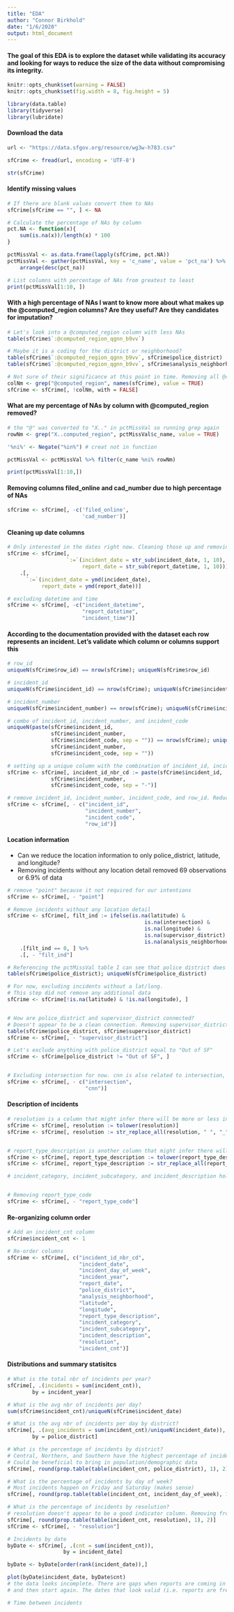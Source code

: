 ```yaml
---
title: "EDA"
author: "Connor Birkhold"
date: "1/6/2020"
output: html_document
---
```


#### The goal of this EDA is to explore the dataset while validating its accuracy and looking for ways to reduce the size of the data without compromising its integrity.


```r
knitr::opts_chunk$set(warning = FALSE)
knitr::opts_chunk$set(fig.width = 8, fig.height = 5)
```

```r
library(data.table)
library(tidyverse)
library(lubridate)
```

#### Download the data
```r
url <- "https://data.sfgov.org/resource/wg3w-h783.csv"

sfCrime <- fread(url, encoding = 'UTF-8')

str(sfCrime)
```

#### Identify missing values
```r
# If there are blank values convert them to NAs
sfCrime[sfCrime == "", ] <- NA

# Calculate the percentage of NAs by column
pct.NA <- function(x){
    sum(is.na(x))/length(x) * 100
}

pctMissVal <- as.data.frame(lapply(sfCrime, pct.NA))
pctMissVal <- gather(pctMissVal, key = 'c_name', value = 'pct_na') %>% 
    arrange(desc(pct_na))

# List columns with percentage of NAs from greatest to least
print(pctMissVal[1:10, ])
```

#### With a high percentage of NAs I want to know more about what makes up the @computed_region columns? Are they useful? Are they candidates for imputation?
```r
# Let's look into a @computed_region column with less NAs
table(sfCrime$`:@computed_region_qgnn_b9vv`)

# Maybe it is a coding for the district or neighborhood?
table(sfCrime$`:@computed_region_qgnn_b9vv`, sfCrime$police_district)
table(sfCrime$`:@computed_region_qgnn_b9vv`, sfCrime$analysis_neighborhood)

# Not sure of their significance at this point in time. Removing all @computed_region columns because large amount of NAs and don't think they are significant
colNm <- grep("@computed_region", names(sfCrime), value = TRUE)
sfCrime <- sfCrime[, !colNm, with = FALSE]
```

#### What are my percentage of NAs by column with @computed_region removed?
```r
# the "@" was converted to "X.." in pctMissVal so running grep again
rowNm <- grep("X..computed_region", pctMissVal$c_name, value = TRUE)

'%ni%' <- Negate("%in%") # creat not in function

pctMissVal <- pctMissVal %>% filter(c_name %ni% rowNm)

print(pctMissVal[1:10,])
```

#### Removing columns filed_online and cad_number due to high percentage of NAs
```r
sfCrime <- sfCrime[, -c('filed_online',
                        'cad_number')]
```

#### Cleaning up date columns
```r
# Only interested in the dates right now. Cleaning those up and removing times
sfCrime <- sfCrime[, 
                   `:=`(incident_date = str_sub(incident_date, 1, 10),
                        report_date = str_sub(report_datetime, 1, 10))] %>% 
    .[,
      `:=`(incident_date = ymd(incident_date),
           report_date = ymd(report_date))]

# excluding datetime and time
sfCrime <- sfCrime[, -c("incident_datetime", 
                        "report_datetime",
                        "incident_time")]
```

#### According to the documentation provided with the dataset each row represents an incident. Let's validate which column or columns support this
```r
# row_id
uniqueN(sfCrime$row_id) == nrow(sfCrime); uniqueN(sfCrime$row_id)

# incident_id
uniqueN(sfCrime$incident_id) == nrow(sfCrime); uniqueN(sfCrime$incident_id)

# incident_number
uniqueN(sfCrime$incident_number) == nrow(sfCrime); uniqueN(sfCrime$incident_number)

# combo of incident_id, incident_number, and incident_code
uniqueN(paste(sfCrime$incident_id, 
              sfCrime$incident_number, 
              sfCrime$incident_code, sep = "")) == nrow(sfCrime); uniqueN(paste(sfCrime$incident_id, 
              sfCrime$incident_number, 
              sfCrime$incident_code, sep = ""))

# setting up a unique column with the combination of incident_id, incident_number, and incident_code
sfCrime <- sfCrime[, incident_id_nbr_cd := paste(sfCrime$incident_id, 
              sfCrime$incident_number, 
              sfCrime$incident_code, sep = "-")]

# remove incident_id, incident_number, incident_code, and row_id. Reducing size of data
sfCrime <- sfCrime[, - c("incident_id",
                         "incident_number",
                         "incident_code",
                         "row_id")]

```

#### Location information
- Can we reduce the location information to only police_district, latitude, and longitude?
- Removing incidents without any location detail removed 69 observations or 6.9% of data
```r
# remove "point" because it not required for our intentions
sfCrime <- sfCrime[, - "point"]

# Remove incidents without any location detail
sfCrime <- sfCrime[, filt_ind := ifelse(is.na(latitude) & 
                                            is.na(intersection) &
                                            is.na(longitude) &
                                            is.na(supervisor_district) & 
                                            is.na(analysis_neighborhood), 1, 0)] %>% 
    .[filt_ind == 0, ] %>% 
    .[, - "filt_ind"]

# Referencing the pctMissVal table I can see that police district does not have any NAs and could be used a general location reference for incidents without a latitude and longitude
table(sfCrime$police_district); uniqueN(sfCrime$police_district)

# For now, excluding incidents without a lat/long.
# This step did not remove any additional data
sfCrime <- sfCrime[!is.na(latitude) & !is.na(longitude), ]


# How are police_district and supervisor_district connected?
# Doesn't appear to be a clean connection. Removing supervisor_district for now
table(sfCrime$police_district, sfCrime$supervisor_district)
sfCrime <- sfCrime[, - "supervisor_district"]

# Let's exclude anything with police_district equal to "Out of SF"
sfCrime <- sfCrime[police_district != "Out of SF", ]


# Excluding intersection for now. cnn is also related to intersection, excluding for now
sfCrime <- sfCrime[, - c("intersection",
                         "cnn")]

```

#### Description of incidents
```r

# resolution is a column that might infer there will be more or less incidents in the future. Let's clean up resolution. Setting it up to expand this column into indicator columns later when fitting models
sfCrime <- sfCrime[, resolution := tolower(resolution)]
sfCrime <- sfCrime[, resolution := str_replace_all(resolution, " ", "_")]


# report_type_description is another column that might infer there will be more or less incidents in the future. Let's clean up report_type_description. Setting it up to expand this column into indicator columns later when fitting models
sfCrime <- sfCrime[, report_type_description := tolower(report_type_description)]
sfCrime <- sfCrime[, report_type_description := str_replace_all(report_type_description, " ", "_")]

# incident_category, incident_subcategory, and incident_description hold a lot of good detail. Potential to extract key words/phrases for model building (NLP). For now, let's clean up the column values


# Removing report_type_code
sfCrime <- sfCrime[, - "report_type_code"]

```

#### Re-organizing column order
```r
# Add an incident_cnt column
sfCrime$incident_cnt <- 1

# Re-order columns
sfCrime <- sfCrime[, c("incident_id_nbr_cd",
                       "incident_date",
                       "incident_day_of_week",
                       "incident_year",
                       "report_date",
                       "police_district",
                       "analysis_neighborhood",
                       "latitude",
                       "longitude",
                       "report_type_description",
                       "incident_category",
                       "incident_subcategory",
                       "incident_description",
                       "resolution",
                       "incident_cnt")]

```

#### Distributions and summary statisitcs
```r
# What is the total nbr of incidents per year?
sfCrime[, .(incidents = sum(incident_cnt)),
        by = incident_year]

# What is the avg nbr of incidents per day?
sum(sfCrime$incident_cnt)/uniqueN(sfCrime$incident_date)

# What is the avg nbr of incidents per day by district?
sfCrime[, .(avg_incidents = sum(incident_cnt)/uniqueN(incident_date)),
        by = police_district]

# What is the percentage of incidents by district?
# Central, Northern, and Southern have the highest percentage of incidents. Is that potentially due to the size of the district?
# Could be beneficial to bring in population/demographic data 
sfCrime[, round(prop.table(table(incident_cnt, police_district), 1), 2)]

# What is the percentage of incidents by day of week?
# Most incidents happen on Friday and Saturday (makes sense)
sfCrime[, round(prop.table(table(incident_cnt, incident_day_of_week), 1), 2)]

# What is the percentage of incidents by resolution?
# resolution doesn't appear to be a good indicator column. Removing from data
sfCrime[, round(prop.table(table(incident_cnt, resolution), 1), 2)]
sfCrime <- sfCrime[, - "resolution"]

```

```r
# Incidents by date
byDate <- sfCrime[, .(cnt = sum(incident_cnt)),
                  by = incident_date]

byDate <- byDate[order(rank(incident_date)),]

plot(byDate$incident_date, byDate$cnt)
# the data looks incomplete. There are gaps when reports are coming in and then they stop
# and then start again. The dates that look valid (i.e. reports are frequent) are 2018-10-05 to 2018-10-08 and 2019-09-29 to 2019-10-06 
```

```r
# Time between incidents

```

